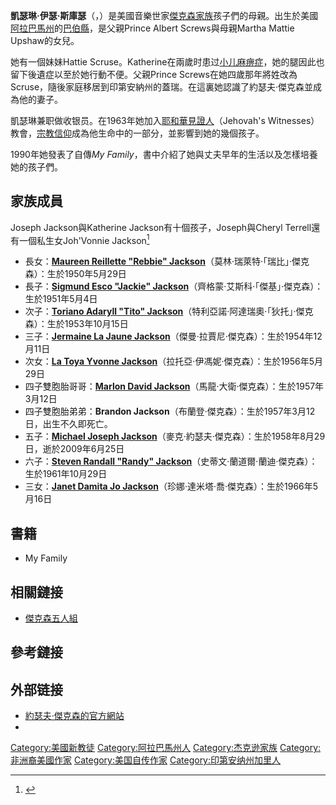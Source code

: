 {{NoteTA
|1=zh-hans:约瑟夫;zh-hant:約瑟夫;zh-tw:約瑟夫;zh-hk:喬瑟夫;zh-mo:喬瑟夫;
|2=zh-hans:凯瑟琳;zh-hant:凱瑟琳;zh-tw:凱瑟琳;zh-hk:凱瑟琳;zh-mo:凱瑟琳;
|3=zh-hans:杰克逊;zh-hant:傑克遜;zh-tw:傑克森;zh-hk:積遜;zh-mo:積遜;
}}
{{藝人
| name = 凱瑟琳·伊瑟·斯庫瑟
| 外文名 = Katherine Esther Scruse
| 別名 = Katherine Jackson<br>凱瑟琳·傑克森
| image =
| imagesize = 
| type = 幕后
| 國籍 = {{USA}}
| 出生日期 = {{Birth date and age|1930|5|4|}}
| 出生地 ={{USA}}[[阿拉巴馬州|阿拉巴馬州]][[克萊頓_(阿拉巴馬州)|克萊頓]]
| 职业 = [[傳記|傳記]]作家、銀行職員
| 宗教信仰 =[[耶和華見證人|耶和華見證人]]
| 配偶 = {{marriage|[[約瑟夫·傑克森|約瑟夫·傑克森]]|1949|2018|end=逝世}}
| imdb =1808277
}}
'''凱瑟琳·伊瑟·斯庫瑟'''（{{lang-en|Katherine Esther Scruse}}，{{bd|1930年|5月4日|catIdx=S}}）是美國音樂世家[[傑克森家族|傑克森家族]]孩子們的母親。出生於美國[[阿拉巴馬州|阿拉巴馬州]]的[[巴伯縣_(阿拉巴馬州)|巴伯縣]]，是父親Prince Albert Screws與母親Martha Mattie Upshaw的女兒。

她有一個妹妹Hattie Scruse。Katherine在兩歲时患过[[小儿麻痹症|小儿麻痹症]]，她的腿因此也留下後遺症以至於她行動不便。父親Prince Screws在她四歲那年將姓改為Scruse，隨後家庭移居到印第安納州的蓋瑞。在這裏她認識了約瑟夫·傑克森並成為他的妻子。

凱瑟琳兼职做收银员。在1963年她加入[[耶和華見證人|耶和華見證人]]（Jehovah's Witnesses）教會，[[宗教信仰|宗教信仰]]成為他生命中的一部分，並影響到她的幾個孩子。

1990年她發表了自傳''My Family''，書中介紹了她與丈夫早年的生活以及怎樣培養她的孩子們。

== 家族成員 ==
Joseph Jackson與Katherine Jackson有十個孩子，Joseph與Cheryl Terrell還有一個私生女Joh'Vonnie Jackson<ref name="Fox News：傑克森家族揭秘">{{cite web|url=http://www.foxnews.com/story/0,2933,137049,00.html|title=Fox News：傑克森家族揭秘|access-date=2010-01-30|archive-url=https://web.archive.org/web/20090723003933/http://www.foxnews.com/story/0,2933,137049,00.html|archive-date=2009-07-23|dead-url=yes}}</ref>

*長女：'''[[Rebbie_Jackson|Maureen Reillette "Rebbie" Jackson]]'''（莫林·瑞萊特·「瑞比」·傑克森）：生於1950年5月29日
*長子：'''[[Jackie_Jackson|Sigmund Esco "Jackie" Jackson]]'''（齊格蒙·艾斯科·「傑基」·傑克森）：生於1951年5月4日
*次子：'''[[Tito_Jackson|Toriano Adaryll "Tito" Jackson]]'''（特利亞諾·阿達瑞奧·「狄托」·傑克森）：生於1953年10月15日
*三子：'''[[Jermaine_Jackson|Jermaine La Jaune Jackson]]'''（傑曼·拉賈尼·傑克森）：生於1954年12月11日
*次女：'''[[La_Toya_Jackson|La Toya Yvonne Jackson]]'''（拉托亞·伊馮妮·傑克森）：生於1956年5月29日
*四子雙胞胎哥哥：'''[[Marlon_Jackson|Marlon David Jackson]]'''（馬龍·大衛·傑克森）：生於1957年3月12日
*四子雙胞胎弟弟：'''Brandon Jackson'''（布蘭登·傑克森）：生於1957年3月12日，出生不久即死亡。
*五子：'''[[Michael_Jackson|Michael Joseph Jackson]]'''（麥克·約瑟夫·傑克森）：生於1958年8月29日，逝於2009年6月25日
*六子：'''[[史蒂文·蘭道爾·蘭迪·傑克遜|Steven Randall "Randy" Jackson]]'''（史蒂文·蘭道爾·蘭迪·傑克森）：生於1961年10月29日
*三女：'''[[Janet_Jackson|Janet Damita Jo Jackson]]'''（珍娜·達米塔·喬·傑克森）：生於1966年5月16日

==書籍==
*My Family

==相關鏈接==
*[[傑克森五人組|傑克森五人組]]

==參考鏈接==
{{reflist}}

==外部链接==
*[http://josephjackson.de/ 約瑟夫·傑克森的官方網站]{{Wayback|url=http://josephjackson.de/ |date=20090221102308 }}
*{{imdb|1808277}}
{{Jackson family}}
{{Authority control}}
{{DEFAULTSORT:Katherine Jackson}}
[[Category:美國新教徒|Category:美國新教徒]]
[[Category:阿拉巴馬州人|Category:阿拉巴馬州人]]
[[Category:杰克逊家族|Category:杰克逊家族]]
[[Category:非洲裔美國作家|Category:非洲裔美國作家]]
[[Category:美国自传作家|Category:美国自传作家]]
[[Category:印第安纳州加里人|Category:印第安纳州加里人]]